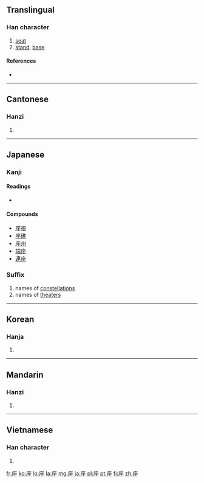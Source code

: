 {{also|坐}}
==Translingual==

===Han character===
{{Han char|rn=53|rad=广|as=07|sn=10|four=0021<sub>4</sub>|canj=戈人人土 (IOOG)|ids=⿸[[广]][[坐]]}}

# [[seat]]
# [[stand]], [[base]]

====References====
* {{Han ref|kx=0346.030|dkj=09319|dj=0655.190|hdz=20886.030|uh=5EA7|ud=24231|bh=AE79|bd=44665}}

----

==Cantonese==

===Hanzi===
{{yue-hanzi|jyut=|y=[[jo6]]}}

# {{defn|lang=yue|sort=广07}}

----

==Japanese==

===Kanji===
{{ja-kanji|grade=6|rs=广07}}

====Readings====
* {{ja-readings|on=[[ざ]] (za)|kun=[[すわる]] (suwaru), [[くら]] (kura), [[います]] (imasu)}}

====Compounds====
* [[座視]]
* [[座礁]]
* [[座州]]
* [[端座]]
* [[連座]]

===Suffix===
{{ja-pos|k|suffix|hira=ざ|rom=-za|hidx=さ'}}

# names of [[constellation]]s
# names of [[theater]]s

----

==Korean==

===Hanja===
{{ko-hanja|hangeul=좌|rv=jwa|mr=chwa}}

# {{defn|lang=ko|sort=广07}}

----

==Mandarin==

===Hanzi===
{{cmn-hanzi|pin=[[jǐ]] ([[ji3]]), [[zuò]] ([[zuo4]])|wg=[[chi3|chi<sup>3</sup>]], [[tso4|tso<sup>4</sup>]]}}

# {{defn|lang=cmn|sort=广07}}

----

==Vietnamese==

===Han character===
{{vi-hantu|[[tọa]], [[toạ]], [[toà]]|rs=广07}}

# {{defn|lang=vi|sort=广07}}

[[fr:座]]
[[ko:座]]
[[lo:座]]
[[la:座]]
[[mg:座]]
[[ja:座]]
[[pl:座]]
[[pt:座]]
[[fi:座]]
[[zh:座]]